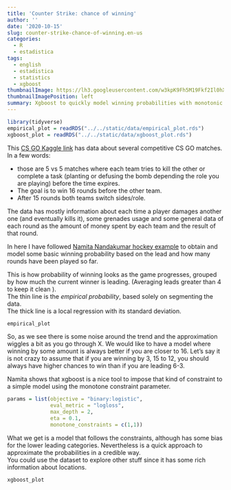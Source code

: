 ---
title: 'Counter Strike: chance of winning'
author: ''
date: '2020-10-15'
slug: counter-strike-chance-of-winning.en-us
categories:
  - R
  - estadistica
tags:
  - english
  - estadistica
  - statistics
  - xgboost
thumbnailImage: https://lh3.googleusercontent.com/w3kpK9Fh5M19Fkf2Il0hX99svIij4Pf56TMz5xxOvsEHWsl3qXqWRquACTpBBOQh7ljNqykGB5b00KPkyg=w317-h159-rw
thumbnailImagePosition: left
summary: Xgboost to quickly model winning probabilities with monotonic constraints.
---

```{r include=FALSE}
library(tidyverse)
empirical_plot = readRDS("../../static/data/empirical_plot.rds")
xgboost_plot = readRDS("../../static/data/xgboost_plot.rds")
```

This [CS GO Kaggle link](https://www.kaggle.com/skihikingkevin/csgo-matchmaking-damage) has data about several competitive CS GO matches.
In a few words:  

* those are 5 vs 5 matches where each team tries to kill the other or complete a task (planting or defusing the bomb depending the role you are playing) before the time expires.  
* The goal is to win 16 rounds before the other team.  
* After 15 rounds both teams switch sides/role.

The data has mostly information about each time a player damages another one (and eventually kills it), some grenades usage and some general data of each round as the amount of money spent by each team and the result of that round.  

In here I have followed [Namita Nandakumar hockey example](https://www.youtube.com/watch?v=_UVN1fwkjaU&ab_channel=LanderAnalytics) to obtain and model some basic winning probability based on the lead and how many rounds have been played so far.  

This is how probability of winning looks as the game progresses, grouped by how much the current winner is leading. (Averaging leads greater than 4 to keep it clean ).  
The thin line is the *empirical probability*, based solely on segmenting the data.  
The thick line is a local regression with its standard deviation.
```{r echo=FALSE, message=FALSE, warning=FALSE}
empirical_plot
```
  
So, as we see there is some noise around the trend and the approximation wiggles a bit as you go through X. We would like to have a model where winning by some amount is always better if you are closer to 16. Let's say it is not crazy to assume that if you are winning by 3, 15 to 12, you should always have higher chances to win than if you are leading 6-3.  

Namita shows that xgboost is a nice tool to impose that kind of constraint to a simple model using the monotone constraint parameter.

```{r message=FALSE, warning=FALSE, include=TRUE, eval=FALSE}
params = list(objective = "binary:logistic",
              eval_metric = "logloss",
              max_depth = 2,
              eta = 0.1,
              monotone_constraints = c(1,1)) 
```

What we get is a model that follows the constraints, although has some bias for the lower leading categories. Nevertheless is a quick approach to approximate the probabilities in a credible way.  
You could use the dataset to explore other stuff since it has some rich information about locations.

```{r echo = FALSE}
xgboost_plot
```

